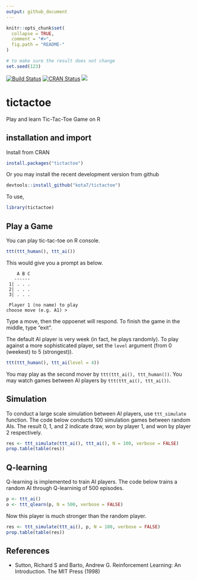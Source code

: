 ```yaml
---
output: github_document
---
```


<!-- README.md is generated from README.Rmd. Please edit that file -->

```r
knitr::opts_chunk$set(
  collapse = TRUE,
  comment = "#>",
  fig.path = "README-"
)
```

```r
# to make sure the result does not change
set.seed(123)
```


[![Build Status](https://travis-ci.org/kota7/tictactoe.svg?branch=master)](https://travis-ci.org/kota7/tictactoe)
[![CRAN Status](https://www.r-pkg.org/badges/version/tictactoe)](https://www.r-pkg.org/badges/version/tictactoe)
[![](http://cranlogs.r-pkg.org/badges/tictactoe)](https://cran.r-project.org/package=tictactoe)

# tictactoe
Play and learn Tic-Tac-Toe Game on R


## installation and import

Install from CRAN 
```r
install.packages("tictactoe")
```

Or you may install the recent development version from github
```r
devtools::install_github("kota7/tictactoe")
```

To use, 
```r
library(tictactoe)
```

## Play a Game

You can play tic-tac-toe on R console.

```r
ttt(ttt_human(), ttt_ai())
```
This would give you a prompt as below.
```
    A B C
   ------
 1| . . .
 2| . . .
 3| . . .

 Player 1 (no name) to play
choose move (e.g. A1) > 
```
Type a move, then the oppoenet will respond.
To finish the game in the middle, type "exit".

The default AI player is very week (in fact, he plays randomly).
To play against a more sophisticated player, set the `level` 
argument (from 0 (weekest) to 5 (strongest)).
```r
ttt(ttt_human(), ttt_ai(level = 4))
```

You may play as the second mover by `ttt(ttt_ai(), ttt_human())`.
You may watch games between AI players by `ttt(ttt_ai(), ttt_ai())`.


## Simulation

To conduct a large scale simulation between AI players, 
use `ttt_simulate` function.
The code below conducts 100 simulation games between random AIs.
The result 0, 1, and 2 indicate draw, won by player 1, and won by player 2
respectively.
```r
res <- ttt_simulate(ttt_ai(), ttt_ai(), N = 100, verbose = FALSE)
prop.table(table(res))
```



## Q-learning

Q-learning is implemented to train AI players.
The code below trains a random AI through Q-learninig of 500 episodes.
```r
p <- ttt_ai()
o <- ttt_qlearn(p, N = 500, verbose = FALSE)
```

Now this player is much stronger than the random player.
```r
res <- ttt_simulate(ttt_ai(), p, N = 100, verbose = FALSE)
prop.table(table(res))
```



## References

- Sutton, Richard S and Barto, Andrew G. Reinforcement Learning: An Introduction. The MIT Press (1998)
